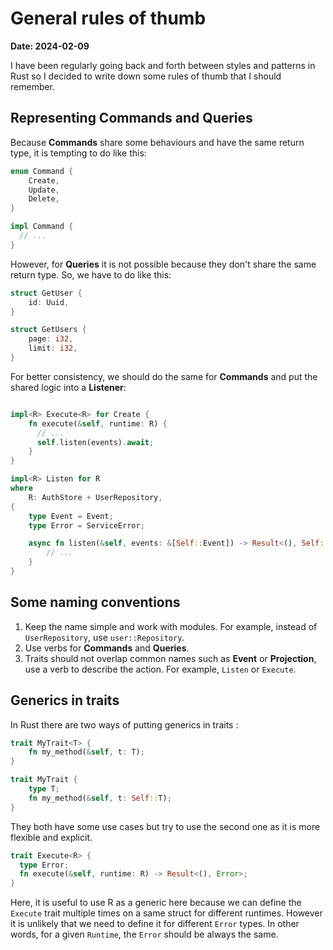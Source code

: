 # General rules of thumb

**Date: 2024-02-09**

I have been regularly going back and forth between styles and patterns in Rust so I decided to write down some rules of thumb that I should remember.

## Representing Commands and Queries

Because **Commands** share some behaviours and have the same return type, it is tempting to do like this:

```rs
enum Command {
    Create,
    Update,
    Delete,
}

impl Command {
  // ...
}
```

However, for **Queries** it is not possible because they don't share the same return type. So, we have to do like this:

```rs
struct GetUser {
    id: Uuid,
}

struct GetUsers {
    page: i32,
    limit: i32,
}
```

For better consistency, we should do the same for **Commands** and put the shared logic into a **Listener**:

```rs

impl<R> Execute<R> for Create {
    fn execute(&self, runtime: R) {
      // ...
      self.listen(events).await;
    }
}

impl<R> Listen for R
where
    R: AuthStore + UserRepository,
{
    type Event = Event;
    type Error = ServiceError;

    async fn listen(&self, events: &[Self::Event]) -> Result<(), Self::Error> {
        // ...
    }
}
```

## Some naming conventions

1. Keep the name simple and work with modules. For example, instead of `UserRepository`, use `user::Repository`.
2. Use verbs for **Commands** and **Queries**.
3. Traits should not overlap common names such as **Event** or **Projection**, use a verb to describe the action. For example, `Listen` or `Execute`.

## Generics in traits

In Rust there are two ways of putting generics in traits :

```rs
trait MyTrait<T> {
    fn my_method(&self, t: T);
}

trait MyTrait {
    type T;
    fn my_method(&self, t: Self::T);
}
```

They both have some use cases but try to use the second one as it is more flexible and explicit.

```rs
trait Execute<R> {
  type Error;
  fn execute(&self, runtime: R) -> Result<(), Error>;
}
```

Here, it is useful to use R as a generic here because we can define the `Execute` trait multiple times on a same struct for different runtimes. However it is unlikely that we need to define it for different `Error` types. In other words, for a given `Runtime`, the `Error` should be always the same.
